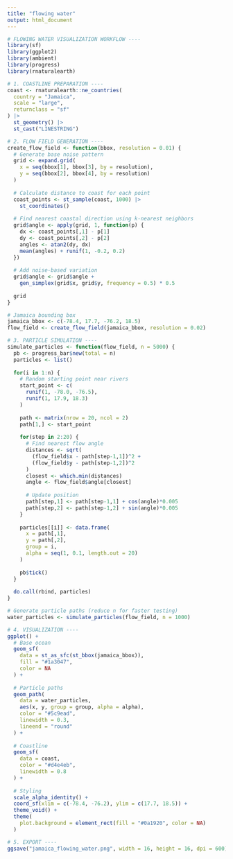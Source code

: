 ```yaml
---
title: "flowing water"
output: html_document
---
```


```r
# FLOWING WATER VISUALIZATION WORKFLOW ----
library(sf)
library(ggplot2)
library(ambient)
library(progress)
library(rnaturalearth)

```

```r
# 1. COASTLINE PREPARATION ----
coast <- rnaturalearth::ne_countries(
  country = "Jamaica",
  scale = "large",
  returnclass = "sf"
) |> 
  st_geometry() |> 
  st_cast("LINESTRING")

# 2. FLOW FIELD GENERATION ----
create_flow_field <- function(bbox, resolution = 0.01) {
  # Generate base noise pattern
  grid <- expand.grid(
    x = seq(bbox[1], bbox[3], by = resolution),
    y = seq(bbox[2], bbox[4], by = resolution)
  )
  
  # Calculate distance to coast for each point
  coast_points <- st_sample(coast, 1000) |> 
    st_coordinates()
  
  # Find nearest coastal direction using k-nearest neighbors
  grid$angle <- apply(grid, 1, function(p) {
    dx <- coast_points[,1] - p[1]
    dy <- coast_points[,2] - p[2]
    angles <- atan2(dy, dx)
    mean(angles) + runif(1, -0.2, 0.2)
  })
  
  # Add noise-based variation
  grid$angle <- grid$angle + 
    gen_simplex(grid$x, grid$y, frequency = 0.5) * 0.5
  
  grid
}

# Jamaica bounding box
jamaica_bbox <- c(-78.4, 17.7, -76.2, 18.5)
flow_field <- create_flow_field(jamaica_bbox, resolution = 0.02)

# 3. PARTICLE SIMULATION ----
simulate_particles <- function(flow_field, n = 5000) {
  pb <- progress_bar$new(total = n)
  particles <- list()
  
  for(i in 1:n) {
    # Random starting point near rivers
    start_point <- c(
      runif(1, -78.0, -76.5),
      runif(1, 17.9, 18.3)
    )
    
    path <- matrix(nrow = 20, ncol = 2)
    path[1,] <- start_point
    
    for(step in 2:20) {
      # Find nearest flow angle
      distances <- sqrt(
        (flow_field$x - path[step-1,1])^2 +
        (flow_field$y - path[step-1,2])^2
      )
      closest <- which.min(distances)
      angle <- flow_field$angle[closest]
      
      # Update position
      path[step,1] <- path[step-1,1] + cos(angle)*0.005
      path[step,2] <- path[step-1,2] + sin(angle)*0.005
    }
    
    particles[[i]] <- data.frame(
      x = path[,1],
      y = path[,2],
      group = i,
      alpha = seq(1, 0.1, length.out = 20)
    )
    
    pb$tick()
  }
  
  do.call(rbind, particles)
}

# Generate particle paths (reduce n for faster testing)
water_particles <- simulate_particles(flow_field, n = 1000)

# 4. VISUALIZATION ----
ggplot() +
  # Base ocean
  geom_sf(
    data = st_as_sfc(st_bbox(jamaica_bbox)),
    fill = "#1a3047",
    color = NA
  ) +
  
  # Particle paths
  geom_path(
    data = water_particles,
    aes(x, y, group = group, alpha = alpha),
    color = "#5c9ead",
    linewidth = 0.3,
    lineend = "round"
  ) +
  
  # Coastline
  geom_sf(
    data = coast,
    color = "#d4e4eb",
    linewidth = 0.8
  ) +
  
  # Styling
  scale_alpha_identity() +
  coord_sf(xlim = c(-78.4, -76.2), ylim = c(17.7, 18.5)) +
  theme_void() +
  theme(
    plot.background = element_rect(fill = "#0a1920", color = NA)
  )

# 5. EXPORT ----
ggsave("jamaica_flowing_water.png", width = 16, height = 16, dpi = 600)
```

